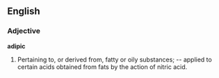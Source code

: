==English==

===Adjective===

'''adipic'''

#Pertaining to, or derived from, fatty or oily substances; -- applied to certain acids obtained from fats by the action of nitric acid.